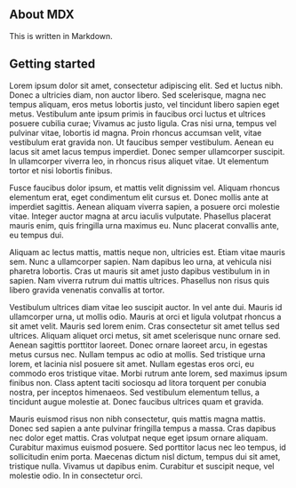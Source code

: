 ## About MDX

This is written in Markdown.

## Getting started

Lorem ipsum dolor sit amet, consectetur adipiscing elit. Sed et luctus nibh. Donec a ultricies diam, non auctor libero. Sed scelerisque, magna nec tempus aliquam, eros metus lobortis justo, vel tincidunt libero sapien eget metus. Vestibulum ante ipsum primis in faucibus orci luctus et ultrices posuere cubilia curae; Vivamus ac justo ligula. Cras nisi urna, tempus vel pulvinar vitae, lobortis id magna. Proin rhoncus accumsan velit, vitae vestibulum erat gravida non. Ut faucibus semper vestibulum. Aenean eu lacus sit amet lacus tempus imperdiet. Donec semper ullamcorper suscipit. In ullamcorper viverra leo, in rhoncus risus aliquet vitae. Ut elementum tortor et nisi lobortis finibus.

Fusce faucibus dolor ipsum, et mattis velit dignissim vel. Aliquam rhoncus elementum erat, eget condimentum elit cursus et. Donec mollis ante at imperdiet sagittis. Aenean aliquam viverra sapien, a posuere orci molestie vitae. Integer auctor magna at arcu iaculis vulputate. Phasellus placerat mauris enim, quis fringilla urna maximus eu. Nunc placerat convallis ante, eu tempus dui.

Aliquam ac lectus mattis, mattis neque non, ultricies est. Etiam vitae mauris sem. Nunc a ullamcorper sapien. Nam dapibus leo urna, at vehicula nisi pharetra lobortis. Cras ut mauris sit amet justo dapibus vestibulum in in sapien. Nam viverra rutrum dui mattis ultrices. Phasellus non risus quis libero gravida venenatis convallis at tortor.

Vestibulum ultrices diam vitae leo suscipit auctor. In vel ante dui. Mauris id ullamcorper urna, ut mollis odio. Mauris at orci et ligula volutpat rhoncus a sit amet velit. Mauris sed lorem enim. Cras consectetur sit amet tellus sed ultrices. Aliquam aliquet orci metus, sit amet scelerisque nunc ornare sed. Aenean sagittis porttitor laoreet. Donec ornare laoreet arcu, in egestas metus cursus nec. Nullam tempus ac odio at mollis. Sed tristique urna lorem, et lacinia nisl posuere sit amet. Nullam egestas eros orci, eu commodo eros tristique vitae. Morbi rutrum ante lorem, sed maximus ipsum finibus non. Class aptent taciti sociosqu ad litora torquent per conubia nostra, per inceptos himenaeos. Sed vestibulum elementum tellus, a tincidunt augue molestie at. Donec faucibus ultrices quam et gravida.

Mauris euismod risus non nibh consectetur, quis mattis magna mattis. Donec sed sapien a ante pulvinar fringilla tempus a massa. Cras dapibus nec dolor eget mattis. Cras volutpat neque eget ipsum ornare aliquam. Curabitur maximus euismod posuere. Sed porttitor lacus nec leo tempus, id sollicitudin enim porta. Maecenas dictum nisl dictum, tempus dui sit amet, tristique nulla. Vivamus ut dapibus enim. Curabitur et suscipit neque, vel molestie odio. In in consectetur orci.
